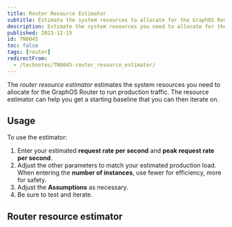 ```yaml
---
title: Router Resource Estimator
subtitle: Estimate the system resources to allocate for the GraphOS Router
description: Estimate the system resources you need to allocate for the Apollo GraphOS Router to run production traffic.
published: 2023-12-15
id: TN0045
toc: false
tags: [router]
redirectFrom:
  - /technotes/TN0045-router_resource_estimator/
---
```



The _router resource estimator_ estimates the system resources you need to allocate for the GraphOS Router to run production traffic. The resource estimator can help you get a starting baseline that you can then iterate on.

## Usage

To use the estimator:

1. Enter your estimated **request rate per second** and **peak request rate per second**.
1. Adjust the other parameters to match your estimated production load. When entering the **number of instances**, use fewer for efficiency, more for safety.
1. Adjust the **Assumptions** as necessary.
1. Be sure to test and iterate.

## Router resource estimator

<RouterResourceEstimator />
